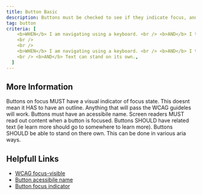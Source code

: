 ```yaml
---
title: Button Basic
description: Buttons must be checked to see if they indicate focus, and if the text can stand on its own via screen reader.
tag: button
criteria: [
    <b>WHEN</b> I am navigating using a keyboard. <br /> <b>AND</b> I tab on a button.<br /> <b>THEN</b> I see a visual indicator. <br/><b>AND</b> The focus indicator passess WCAG rule.
    <br />
    <br />
    <b>WHEN</b> I am navigating using a keyboard. <br /> <b>AND</b> I tab on a button.<br /> <b>AND</b> I am using a screen reader<br /> <b>THEN</b> The screen reader reads out text,
    <br /> <b>AND</b> Text can stand on its own.,
  ]
---
```


## More Information

Buttons on focus MUST have a visual indicator of focus state. This doesnt mean it HAS to have an outline.
Anything that will pass the WCAG guideles will work. Buttons must have an acessibile name. Screen readers
MUST read out content when a button is focused. Buttons SHOULD have related text (ie learn more should go to somewhere to learn more).
Buttons SHOULD be able to stand on there own. This can be done in various aria ways.

## Helpfull Links

- [WCAG focus-visible](https://www.w3.org/WAI/WCAG21/quickref/?currentsidebar=%23col_overview&technologies=pdf%2Cflash%2Csl&showtechniques=247#focus-visible)
- [Button acessibile name](https://www.w3.org/WAI/standards-guidelines/act/rules/button-non-empty-accessible-name-97a4e1/)
- [Button focus indicator](https://www.deque.com/blog/accessible-focus-indicators/)
